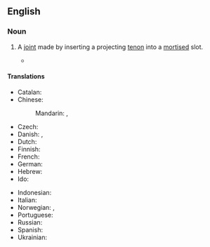 ==English==

===Noun===
{{en-noun|head=[[mortise]]-[[and]]-[[tenon]] [[joint]]}}

# {{lb|en|woodworking}} A [[joint]] made by inserting a projecting [[tenon]] into a [[mortise]]d slot.
#* {{quote-book|1=en|last=Rusch |first=Herman Frederick |title=Shop Work, Joinery-cabinet-making-carpentry|location=Chicago, Illinois, United States|publisher={{w|University of Chicago Press}}|year=1918|page=56|passage=A keyed '''mortise-and-tenon joint''' is constructed the same as a doweled mortise and tenon joint except that the tenon projects far enough through the mortise to admit the insertion of a tapering key which draws the mortised piece firmly against the shoulder of the tenon.}}

====Translations====
{{trans-top|joint}}
* Catalan: {{t|ca|caixa i metxa}}
* Chinese:
*: Mandarin: {{t+|cmn|榫卯結構}}, {{t+|cmn|榫卯结构|tr=sǔn mǎo jiégòu}}
* Czech: {{t|cs|čepový spoj|m}}
* Danish: {{t|da|tapsamling}}, {{t|da|mortise og tenon}} {{t+|da|samling}}
* Dutch: {{t|nl|pen en gat}}
* Finnish: {{t|fi|tappiliitos}}
* French: {{t+|fr|tenon et mortaise}}
* German: {{t|de|Schlitz und Zapfen}}
* Hebrew: {{t+|he|סין וגרז|tr=sin vegerez}}
* Ido: {{t|io|mortezo e tenono}}
{{trans-mid}}
* Indonesian: {{t|id|purus dan lubang}}
* Italian: {{t|it|tenone e mortasa}}
* Norwegian: {{t|no|tappsammenføyning}}, {{t|no|hull og tapp}}
* Portuguese: {{t|pt|caixa e espiga}}
* Russian: {{t|ru|шипова́я вя́зка|f}}
* Spanish: {{t|es|caja y espiga}}
* Ukrainian: {{t|uk|шип у техніці}}
{{trans-bottom}}